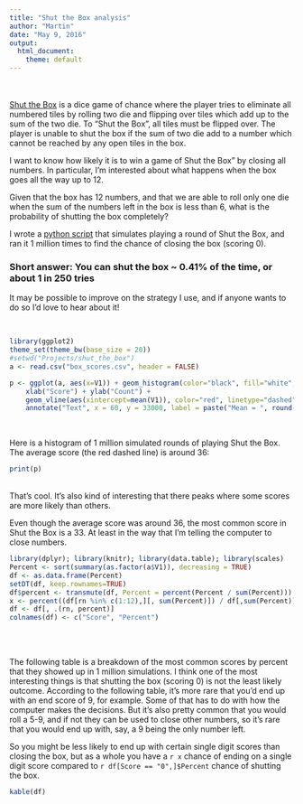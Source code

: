 ```yaml
---
title: "Shut the Box analysis"
author: "Martin"
date: "May 9, 2016"
output: 
  html_document: 
    theme: default
---
```

<br>
<br>
[Shut the Box](https://en.wikipedia.org/wiki/Shut_the_Box) is a dice game of chance where the player tries to eliminate all numbered tiles by rolling two die and flipping over tiles which add up to the sum of the two die. To "Shut the Box", all tiles must be flipped over. The player is unable to shut the box if the sum of two die add to a number which cannot be reached by any open tiles in the box. 

I want to know how likely it is to win a game of Shut the Box" by closing all numbers. In particular, I'm interested about what happens when the box goes all the way up to 12.

Given that the box has 12 numbers, and that we are able to roll only one die when the sum of the numbers left in the box is less than 6, what is the probability of shutting the box completely?

I wrote a [python script](https://github.com/mbontrager/shut_the_box/blob/master/shut_the_box.py) that simulates playing a round of Shut the Box, and ran it 1 million times to find the chance of closing the box (scoring 0).

### Short answer: You can shut the box ~ 0.41% of the time, or about 1 in 250 tries 

It may be possible to improve on the strategy I use, and if anyone wants to do so I'd love to hear about it!


<br>

```r
library(ggplot2)
theme_set(theme_bw(base_size = 20))
#setwd("Projects/shut_the_box")
a <- read.csv("box_scores.csv", header = FALSE)

p <- ggplot(a, aes(x=V1)) + geom_histogram(color="black", fill="white", binwidth = 1) + 
    xlab("Score") + ylab("Count") +
    geom_vline(aes(xintercept=mean(V1)), color="red", linetype="dashed", size=1) +
    annotate("Text", x = 60, y = 33000, label = paste("Mean = ", round(mean(a$V1), 1)), size = 10)

```

<br>

Here is a histogram of 1 million simulated rounds of playing Shut the Box. The average score (the red dashed line) is around 36:
<br>

```r
print(p)
```
<br>
That's cool. It's also kind of interesting that there peaks where some scores are more likely than others.

Even though the average score was around 36, the most common score in Shut the Box is a 33. At least in the way that I'm telling the computer to close numbers. 
<br>
```r
library(dplyr); library(knitr); library(data.table); library(scales)
Percent <- sort(summary(as.factor(a$V1)), decreasing = TRUE)
df <- as.data.frame(Percent)
setDT(df, keep.rownames=TRUE)
df$percent <- transmute(df, Percent = percent(Percent / sum(Percent)))
x <- percent((df[rn %in% c(1:12),][, sum(Percent)]) / df[,sum(Percent)])
df <- df[, .(rn, percent)]
colnames(df) <- c("Score", "Percent")
```
<br><br>

The following table is a breakdown of the most common scores by percent that they showed up in 1 million simulations. I think one of the most interesting things is that shutting the box (scoring 0) is not the least likely outcome. According to the following table, it's more rare that you'd end up with an end score of 9, for example. Some of that has to do with how the computer makes the decisions. But it's also pretty common that you would roll a 5-9, and if not they can be used to close other numbers, so it's rare that you would end up with, say, a 9 being the only number left.


So you might be less likely to end up with certain single digit scores than closing the box, but as a whole you have a `r x` chance of ending on a single digit score compared to `r df[Score == "0",]$Percent` chance of shutting the box.

```r
kable(df)
```


